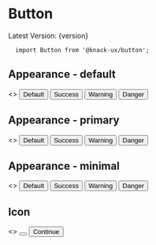 
<Meta title="Components|Button" />

# Button
<span>Latest Version: {version}</span>

```
  import Button from '@knack-ux/button';
```

<Props of={Button} />

## Appearance - default
<Preview>
  <Story name="Default">
    <>
      <Button mr="8px">Default</Button>
      <Button intent="success" mr="8px">Success</Button>
      <Button intent="warning" mr="8px">Warning</Button>
      <Button intent="danger">Danger</Button>
    </>
  </Story>
</Preview>

## Appearance - primary
<Preview>
  <Story name="Primary">
    <>
      <Button appearance="primary" mr="8px">Default</Button>
      <Button appearance="primary" intent="success" mr="8px">Success</Button>
      <Button appearance="primary" intent="warning" mr="8px">Warning</Button>
      <Button appearance="primary" intent="danger">Danger</Button>
    </>
  </Story>
</Preview>



## Appearance - minimal
<Preview>
  <Story name="Minimal">
    <>
      <Button appearance="minimal" mr="8px">Default</Button>
      <Button appearance="minimal" intent="success" mr="8px">Success</Button>
      <Button appearance="minimal" intent="warning" mr="8px">Warning</Button>
      <Button appearance="minimal" intent="danger">Danger</Button>
    </>
  </Story>
</Preview>

## Icon
<Preview>
  <Story name="Icon">
    <>
     <Button
        icon="arrow_forward"
        appearance="primary"
        mr="8px"
      >
      </Button>
      <Button
        icon="arrow_forward"
        appearance="primary"
        mr="8px"
      >
        Continue
      </Button>
    </>
  </Story>
</Preview>